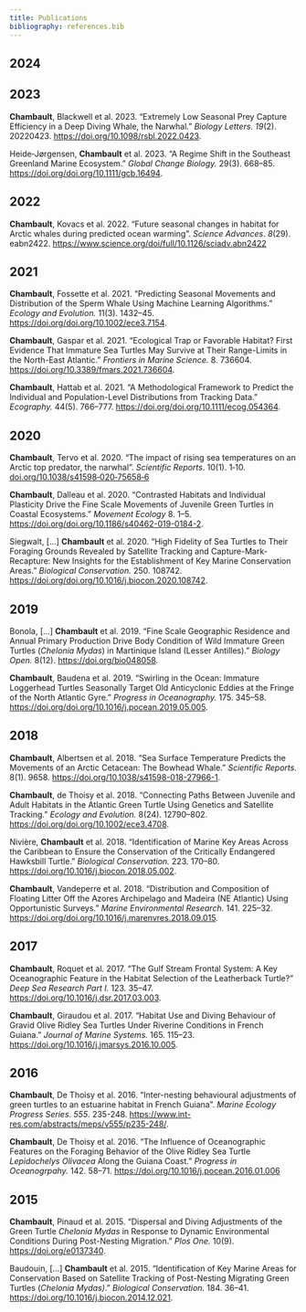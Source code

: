 ```yaml
---
title: Publications
bibliography: references.bib
---
```

## 2024



## 2023

**Chambault**, Blackwell et al. 2023. "Extremely Low Seasonal Prey Capture Efficiency in a Deep Diving Whale, the Narwhal." *Biology Letters*. *19*(2). 20220423. <https://doi.org/10.1098/rsbl.2022.0423>.

Heide‐Jørgensen, **Chambault** et al. 2023. "A Regime Shift in the Southeast Greenland Marine Ecosystem." *Global Change Biology.* 29(3). 668--85. <https://doi.org/doi.org/10.1111/gcb.16494>.

## 2022

**Chambault**, Kovacs et al. 2022. "Future seasonal changes in habitat for Arctic whales during predicted ocean warming". *Science Advances*. *8*(29). eabn2422. <https://www.science.org/doi/full/10.1126/sciadv.abn2422>

## 2021

**Chambault**, Fossette et al. 2021. "Predicting Seasonal Movements and Distribution of the Sperm Whale Using Machine Learning Algorithms." *Ecology and Evolution.* 11(3). 1432--45. <https://doi.org/doi.org/10.1002/ece3.7154>.

**Chambault**, Gaspar et al. 2021. "Ecological Trap or Favorable Habitat? First Evidence That Immature Sea Turtles May Survive at Their Range-Limits in the North-East Atlantic." *Frontiers in Marine Science.* 8. 736604. <https://doi.org/10.3389/fmars.2021.736604>.

**Chambault**, Hattab et al. 2021. "A Methodological Framework to Predict the Individual and Population-Level Distributions from Tracking Data." *Ecography.* 44(5). 766--777. <https://doi.org/doi.org/10.1111/ecog.054364>.

## 2020

**Chambault**, Tervo et al. 2020. "The impact of rising sea temperatures on an Arctic top predator, the narwhal". *Scientific Reports*. 10(1). 1‑10. [doi.org/10.1038/s41598‑020‑75658‑6](https://royalsocietypublishing.org/doi/full/10.1098/rsbl.2022.0423)

**Chambault**, Dalleau et al. 2020. "Contrasted Habitats and Individual Plasticity Drive the Fine Scale Movements of Juvenile Green Turtles in Coastal Ecosystems." *Movement Ecology* 8. 1--5. <https://doi.org/doi.org/10.1186/s40462-019-0184-2>.

Siegwalt, \[...\] **Chambault** et al. 2020. "High Fidelity of Sea Turtles to Their Foraging Grounds Revealed by Satellite Tracking and Capture-Mark-Recapture: New Insights for the Establishment of Key Marine Conservation Areas." *Biological Conservation.* 250. 108742. <https://doi.org/doi.org/10.1016/j.biocon.2020.108742>.

## 2019

Bonola, \[...\] **Chambault** et al. 2019. "Fine Scale Geographic Residence and Annual Primary Production Drive Body Condition of Wild Immature Green Turtles (*Chelonia Mydas*) in Martinique Island (Lesser Antilles)." *Biology Open.* 8(12). <https://doi.org/bio048058>.

**Chambault**, Baudena et al. 2019. "Swirling in the Ocean: Immature Loggerhead Turtles Seasonally Target Old Anticyclonic Eddies at the Fringe of the North Atlantic Gyre." *Progress in Oceanography.* 175. 345--58. <https://doi.org/doi.org/10.1016/j.pocean.2019.05.005>.

## 2018

**Chambault**, Albertsen et al. 2018. "Sea Surface Temperature Predicts the Movements of an Arctic Cetacean: The Bowhead Whale." *Scientific Reports.* 8(1). 9658. <https://doi.org/10.1038/s41598-018-27966-1>.

**Chambault**, de Thoisy et al. 2018. "Connecting Paths Between Juvenile and Adult Habitats in the Atlantic Green Turtle Using Genetics and Satellite Tracking." *Ecology and Evolution.* 8(24). 12790--802. <https://doi.org/doi.org/10.1002/ece3.4708>.

Nivière, **Chambault** et al. 2018. "Identification of Marine Key Areas Across the Caribbean to Ensure the Conservation of the Critically Endangered Hawksbill Turtle." *Biological Conservation.* 223. 170--80. <https://doi.org/10.1016/j.biocon.2018.05.002>.

**Chambault**, Vandeperre et al. 2018. "Distribution and Composition of Floating Litter Off the Azores Archipelago and Madeira (NE Atlantic) Using Opportunistic Surveys." *Marine Environmental Research.* 141. 225--32. <https://doi.org/doi.org/10.1016/j.marenvres.2018.09.015>.

## 2017

**Chambault**, Roquet et al. 2017. "The Gulf Stream Frontal System: A Key Oceanographic Feature in the Habitat Selection of the Leatherback Turtle?" *Deep Sea Research Part I.* 123. 35--47. <https://doi.org/10.1016/j.dsr.2017.03.003>.

**Chambault**, Giraudou et al. 2017. "Habitat Use and Diving Behaviour of Gravid Olive Ridley Sea Turtles Under Riverine Conditions in French Guiana." *Journal of Marine Systems.* 165. 115--23. <https://doi.org/10.1016/j.jmarsys.2016.10.005>.

## 2016

**Chambault**, De Thoisy et al. 2016. "Inter-nesting behavioural adjustments of green turtles to an estuarine habitat in French Guiana". *Marine Ecology Progress Series*. *555*. 235-248. <https://www.int-res.com/abstracts/meps/v555/p235-248/>.

**Chambault**, De Thoisy et al. 2016. "The Influence of Oceanographic Features on the Foraging Behavior of the Olive Ridley Sea Turtle *Lepidochelys Olivacea* Along the Guiana Coast." *Progress in Oceanogrpahy.* 142. 58--71. <https://doi.org/10.1016/j.pocean.2016.01.006>

## 2015

**Chambault**, Pinaud et al. 2015. "Dispersal and Diving Adjustments of the Green Turtle *Chelonia Mydas* in Response to Dynamic Environmental Conditions During Post-Nesting Migration." *Plos One.* 10(9). <https://doi.org/e0137340>.

Baudouin, \[...\] **Chambault** et al. 2015. "Identification of Key Marine Areas for Conservation Based on Satellite Tracking of Post-Nesting Migrating Green Turtles (*Chelonia Mydas)*." *Biological Conservation.* 184. 36--41. <https://doi.org/10.1016/j.biocon.2014.12.021>.
